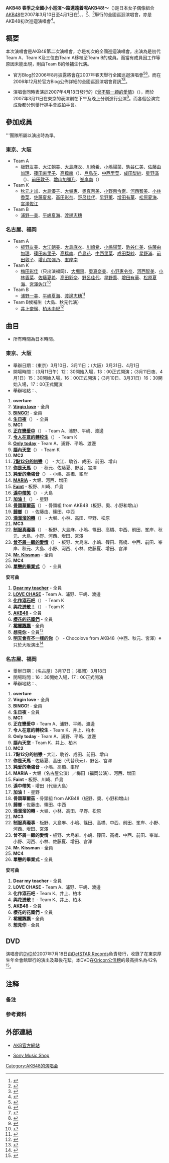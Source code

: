 {{Interlanguage links|time=2017-03-28T09:51:08+00:00}}
{{音樂會
| concert_name = AKB48 春季之全國小小巡演～路還遠着呢AKB48!～
| imagename = 
| caption =  
| artist = AKB48
| producer = 
| venue = {{Link-ja|東京厚生年金會館|東京厚生年金会館}}<br/>{{Link-ja|愛知厚生年金會館|愛知厚生年金会館}}<br/>{{Link-ja|福岡國際會議場|福岡国際会議場}}<br/>{{Link-ja|NHK大阪HALL|NHK大阪ホール}}
| countries = 日本 
| type = 
| album = 
| dates = 
| start_date = 2007年3月10日
| end_date = 2007年4月1日
| running_time = 約2小時30分
| number_of_legs = 4
| number_of_shows = 7
| last_tour = [[AKB48_1st演唱會「想見你～柱子沒了唷!～」|AKB48 1st演唱會「想見你～柱子沒了唷!～」]]<br/>（2006年）
| this_tour = '''AKB48 春季之全國小小巡演～路還遠着呢AKB48!～'''<br/>（2007年）
| next_tour = [[AKB48_重溫時間_最佳曲目100|AKB48 重溫時間 最佳曲目100]]<br/>（2008年）
}}

'''AKB48 春季之全國小小巡演～路還遠着呢AKB48!～'''（{{lang-ja|春のちょっとだけ全国ツアー～まだまだだぜ AKB48!～}})是日本女子偶像組合[[AKB48|AKB48]]在2007年3月10日至4月1日在{{Link-ja|東京厚生年金會館|東京厚生年金会館}}<ref>{{jp icon}}{{cite web |url=http://ameblo.jp/akihabara48/entry-10027782095.html |title=東京公演 |publisher=AKB48 Official Blog |date=2007-03-12 |accessdate=2013-08-18 |archive-date=2013-09-21 |archive-url=https://web.archive.org/web/20130921055831/http://ameblo.jp/akihabara48/entry-10027782095.html |dead-url=no }}</ref>、{{Link-ja|愛知厚生年金會館|愛知厚生年金会館}}、{{Link-ja|福岡國際會議場|福岡国際会議場}}<ref>{{jp icon}}{{cite web |url=http://ameblo.jp/akihabara48/entry-10028404235.html |title=名古屋・福岡公演を終えて |publisher=AKB48 Official Blog |date=2007-03-19 |accessdate=2013-08-18 |archive-date=2013-09-21 |archive-url=https://web.archive.org/web/20130921055450/http://ameblo.jp/akihabara48/entry-10028404235.html |dead-url=no }}</ref>、{{Link-ja|NHK大阪HALL|NHK大阪ホール}}<ref>{{jp icon}}{{cite web |url=http://ameblo.jp/akihabara48/entry-10029551171.html |title=大阪公演・グッズ販売のお知らせ |publisher=AKB48 Official Blog |date=2007-04-01 |accessdate=2013-08-18 |archive-date=2016-03-05 |archive-url=https://web.archive.org/web/20160305103945/http://ameblo.jp/akihabara48/entry-10029551171.html |dead-url=no }}</ref>舉行的全國巡迴演唱會，亦是AKB48初次巡迴演唱會<ref>{{jp icon}}{{cite web |url=http://news.livedoor.com/article/detail/3069225/ |title=ライブレポート：AKB48、初の全国ツアーが開幕 |publisher=Livedoor |date=2007-03-12 |accessdate=2013-09-20 |archive-date=2013-09-21 |archive-url=https://web.archive.org/web/20130921054519/http://news.livedoor.com/article/detail/3069225/ |dead-url=no }}</ref>。

== 概要 ==
本次演唱會是AKB48第二次演唱會，亦是初次的全國巡迴演唱會。出演為是初代Team A、Team K及三位由Team A移植至Team B的成員。而當有成員因工作等原因未能出現，則由Team B的候補生{{NoteTag|1=演唱會舉行時尚未成為正式成員。}}代演。

* 官方Blog於2006年8月披露將會在2007年春天舉行全國巡迴演唱會<ref>{{jp icon}}{{cite web |url=http://ameblo.jp/akihabara48/entry-10015970292.html |title=あと２日！ |publisher=AKB Official Blog |date=2006-08-18 |accessdate=2013-09-20 |archive-date=2013-09-21 |archive-url=https://web.archive.org/web/20130921054959/http://ameblo.jp/akihabara48/entry-10015970292.html |dead-url=no }}</ref><ref>{{jp icon}}{{cite web |url=http://www.akb48.co.jp/about/chronicle/index.php?year=2006 |title=AKB48クロニクル（2006年） |publisher=AKB官方網站 |accessdate=2013-09-20 |archive-date=2013-09-21 |archive-url=https://web.archive.org/web/20130921055043/http://www.akb48.co.jp/about/chronicle/index.php?year=2006 |dead-url=yes }}</ref>。而在2006年12月於官方Blog公佈詳細的全國巡迴演唱會資訊<ref>{{jp icon}}{{cite web |url=http://ameblo.jp/akihabara48/entry-10022464074.html |title=最終公演 |publisher=AKB Official Blog |date=2006-12-29 |accessdate=2013-09-20 |archive-date=2013-09-21 |archive-url=https://web.archive.org/web/20130921060019/http://ameblo.jp/akihabara48/entry-10022464074.html |dead-url=no }}</ref><ref>{{Cite web |url=http://w1.onlineticket.jp/tkt13/web/akb48fc/akb48.jsp |title=演唱會購票網站 |accessdate=2013-09-20 |archive-date=2013-09-21 |archive-url=https://web.archive.org/web/20130921054524/http://w1.onlineticket.jp/tkt13/web/akb48fc/akb48.jsp |dead-url=yes }}</ref>。

* 演唱會同時表演於2007年4月18日發行的《[[曾不屑一顧的愛情|曾不屑一顧的愛情]]》（{{lang|ja|軽蔑していた愛情}}），而於2007年3月11日在東京的表演則在下午及晚上分別進行公演<ref>{{ja icon}}{{cite web |url=http://natalie.mu/music/news/676 |title=待望の全国ツアーがキックオフ |publisher=natalie |date=2007-03-12 |accessdate=2013-08-08 |archive-date=2013-09-21 |archive-url=https://web.archive.org/web/20130921054540/http://natalie.mu/music/news/676 |dead-url=no }}</ref>。而各個公演完成後都分別舉行[[握手會|握手會]]或拍手會。

== 參加成員 ==
'''團隊所屬以演出時為準。
=== 東京、大阪 ===
* Team A
** [[板野友美|板野友美]]、[[大江朝美|大江朝美]]、[[大島麻衣|大島麻衣]]、[[川崎希|川崎希]]、[[小嶋陽菜|小嶋陽菜]]、[[駒谷仁美|駒谷仁美]]、[[佐藤由加理|佐藤由加理]]、[[篠田麻里子|篠田麻里子]]、[[高橋南|高橋南]]（{{lang|ja|高橋みなみ}}）、[[戶島花|戶島花]]、[[中西里菜|中西里菜]]、[[成田梨紗|成田梨紗]]、[[星野滿|星野滿]]（{{lang|ja|星野みちる}}）、[[前田敦子|前田敦子]]、[[增山加彌乃|增山加彌乃]]、[[峯岸南|峯岸南]]（{{lang|ja|峯岸みなみ}}）
* Team K
** [[秋元才加|秋元才加]]、[[大島優子|大島優子]]、[[大堀惠|大堀惠]]、[[奧真奈美|奧真奈美]]、[[小野惠令奈|小野惠令奈]]、[[河西智美|河西智美]]、[[小林香菜|小林香菜]]、[[佐藤夏希|佐藤夏希]]、[[高田彩奈|高田彩奈]]、[[野呂佳代|野呂佳代]]、[[早野薰|早野薰]]、[[增田有華|增田有華]]、[[松原夏海|松原夏海]]、[[宮澤佐江|宮澤佐江]]
* Team B
** [[浦野一美|浦野一美]]、[[平嶋夏海|平嶋夏海]]、[[渡邊志穗_(歌手)|渡邊志穗]]
=== 名古屋、福岡 ===
* Team A
** [[板野友美|板野友美]]、[[大江朝美|大江朝美]]、[[大島麻衣|大島麻衣]]、[[川崎希|川崎希]]、[[小嶋陽菜|小嶋陽菜]]、[[駒谷仁美|駒谷仁美]]、[[佐藤由加理|佐藤由加理]]、[[篠田麻里子|篠田麻里子]]、[[高橋南|高橋南]]、[[戶島花|戶島花]]、[[中西里菜|中西里菜]]、[[成田梨紗|成田梨紗]]、[[星野滿|星野滿]]、[[前田敦子|前田敦子]]、[[增山加彌乃|增山加彌乃]]、[[峯岸南|峯岸南]]
* Team K
** [[梅田彩佳|梅田彩佳]]（只出演福岡）、[[大堀惠|大堀惠]]、[[奧真奈美|奧真奈美]]、[[小野惠令奈|小野惠令奈]]、[[河西智美|河西智美]]、[[小林香菜|小林香菜]]、[[佐藤夏希|佐藤夏希]]、[[高田彩奈|高田彩奈]]、[[野呂佳代|野呂佳代]]、[[早野薰|早野薰]]、[[增田有華|增田有華]]、[[松原夏海|松原夏海]]、[[宮澤佐江|宮澤佐江]]<ref>{{jp icon}}{{cite web |url=http://ameblo.jp/akihabara48/entry-10023788640.html |title=今日は寒すぎます |publisher=AKB Official Blog |date=2007-01-19 |accessdate=2013-09-20 |archive-date=2013-09-21 |archive-url=https://web.archive.org/web/20130921060011/http://ameblo.jp/akihabara48/entry-10023788640.html |dead-url=no }}</ref>
* Team B
** [[浦野一美|浦野一美]]、[[平嶋夏海|平嶋夏海]]、[[渡邊志穗_(歌手)|渡邊志穗]]<ref>{{jp icon}}{{cite web |url=http://ameblo.jp/akihabara48/entry-10024397309.html |title=お知らせ |publisher=AKB Official Blog |date=2007-01-29 |accessdate=2013-09-20 |archive-date=2013-09-21 |archive-url=https://web.archive.org/web/20130921055137/http://ameblo.jp/akihabara48/entry-10024397309.html |dead-url=no }}</ref>
* Team B候補生（大島、秋元代演）
** [[井上奈瑠|井上奈瑠]]、[[柏木由紀|柏木由紀]]<ref>{{jp icon}}{{cite web |url=http://ameblo.jp/akihabara48/entry-10026081460.html |title=ツアー参加メンバーのお知らせ |publisher=AKB Official Blog |date=2007-02-19 |accessdate=2013-09-20 |archive-date=2013-09-21 |archive-url=https://web.archive.org/web/20130921054956/http://ameblo.jp/akihabara48/entry-10026081460.html |dead-url=no }}</ref>

== 曲目 ==
* 所有時間為日本時間。
=== 東京、大阪 ===
* 舉辦日期：（東京）3月10日、3月11日；（大阪）3月31日、4月1日
* 開場時間：（3月11日午）12：30開始入場，13：00正式開演；（3月11日夜、4月1日）15：30開始入場，16：00正式開演；（3月10日、3月31日）16：30開始入場，17：00正式開演
* 舉辦地點：{{Link-ja|東京厚生年金會館|東京厚生年金会館}}、{{Link-ja|NHK大阪HALL|NHK大阪ホール}}
#'''overture'''
#'''[[制服真礙事|Virgin love]]''' - 全員
#'''[[BINGO!|BINGO!]]''' - 全員
#'''[[Team_A_3rd_Stage「為了誰」|生日夜]]'''（{{lang|ja|誕生日の夜}}） - 全員
#'''MC1'''
#'''[[TeamA_4th_Stage「正在戀愛中」|正在戀愛中]]'''（{{lang|ja|ただいま恋愛中}}） - Team A、浦野、平嶋、渡邊
#'''[[Team_K_3rd_Stage「腦內天堂」|令人在意的轉校生]]'''（{{lang|ja|気になる転校生}}） - Team K
#'''[[BINGO!|Only today]]''' - Team A、浦野、平嶋、渡邊
#'''[[Team_K_3rd_Stage「腦內天堂」|腦內天堂]]'''（{{lang|ja|脳内パラダイス}}） - Team K
#'''MC2'''
#'''[[TeamA_4th_Stage「正在戀愛中」|7點12分的初戀]]'''（{{lang|ja|7時12分の初恋}}） - 大江、駒谷、成田、前田、增山
#'''[[Team_K_3rd_Stage「腦內天堂」|你是天馬]]'''（{{lang|ja|君はペガサス}}） - 秋元、佐藤夏、野呂、宮澤
#'''[[TeamA_4th_Stage「正在戀愛中」|純愛的漸強音]]'''（{{lang|ja|純愛のクレッシェンド}}） - 小嶋、高橋、峯岸
#'''[[Team_K_3rd_Stage「腦內天堂」|MARIA]]''' - 大堀、河西、增田
#'''[[TeamA_4th_Stage「正在戀愛中」|Faint]]''' - 板野、川崎、戶島
#'''[[Team_K_3rd_Stage「腦內天堂」|淚中帶笑]]'''（{{lang|ja|泣きながら微笑んで}}） - 大島
#'''[[星野滿|加油！]]'''（{{lang|ja|ガンバレ!}}） - 星野
#'''[[Team_K_3rd_Stage「腦內天堂」|骨頭華爾茲]]'''（{{lang|ja|ほねほねワルツ}}） - 骨頭組 from AKB48（板野、奧、小野和增山）
#'''[[TeamA_4th_Stage「正在戀愛中」|歸鄉]]'''（{{lang|ja|帰郷}}） - 佐藤由、篠田、中西
#'''[[Team_K_3rd_Stage「腦內天堂」|滴溜溜的轉]]'''（{{lang|ja|くるくるぱー}}） - 大堀、小林、高田、早野、松原
#'''MC3'''
#'''[[制服真礙事|制服真礙事]]'''（{{lang|ja|制服が邪魔をする}}） - 板野、大島麻、小嶋、篠田、高橋、中西、前田、峯岸、秋元、大島、小野、河西、增田、宮澤
#'''[[曾不屑一顧的愛情|曾不屑一顧的愛情]]'''（{{lang|ja|軽蔑していた愛情}}） - 板野、大島麻、小嶋、篠田、高橋、中西、前田、峯岸、秋元、大島、小野、河西、小林、佐藤夏、增田、宮澤
#'''[[TeamA_4th_Stage「正在戀愛中」|Mr. Kissman]]''' - 全員
#'''MC4'''
#'''[[Team_K_3rd_Stage「腦內天堂」|單戀的畢業式]]'''（{{lang|ja|片思いの卒業式}}） - 全員
'''安可曲'''
#'''[[櫻花的花瓣們|Dear my teacher]]''' - 全員
#'''[[TeamA_4th_Stage「正在戀愛中」|LOVE CHASE]]''' - Team A、浦野、平嶋、渡邊
#'''[[Team_K_2nd_Stage「青春女孩」|化作滾石吧]]'''（{{lang|ja|転がる石になれ}}） - Team K
#'''[[Team_K_3rd_Stage「腦內天堂」|與花迸散！]]'''（{{lang|ja|花と散れ!}}） - Team K
#'''[[Team_A_1st_Stage「PARTY開始了」|AKB48]]''' - 全員
#'''[[櫻花的花瓣們|櫻花的花瓣們]]''' - 全員
#'''[[裙襬飄飄|裙襬飄飄]]''' - 全員
#'''[[想見你_(AKB48單曲)|想見你]]''' - 全員<ref>{{jp icon}}{{cite web |url=http://www.scramble-egg.com/artist/event07/akb48_13.htm |title=AKB48『春のちょっとだけ全国ツアー』 in 東京厚生年金会館 |publisher=Scramble-Egg |date=2007-03-20 |accessdate=2013-09-20 |archive-date=2013-09-21 |archive-url=https://web.archive.org/web/20130921060151/http://www.scramble-egg.com/artist/event07/akb48_13.htm |dead-url=no }}</ref>
#'''[[Chocolove_from_AKB48|明天會有不一樣的你]]'''（{{lang|ja|明日は明日の君が生まれる}}） - Chocolove from AKB48（中西、秋元、宮澤）※只於大阪演出<ref>{{jp icon}}{{cite web |url=http://ameblo.jp/akihabara48/entry-10029834848.html |title=春のちょこっとだけ全国ツアーを終えて |publisher=AKB Official Blog |date=2007-04-04 |accessdate=2013-09-20 |archive-date=2013-09-21 |archive-url=https://web.archive.org/web/20130921054951/http://ameblo.jp/akihabara48/entry-10029834848.html |dead-url=no }}</ref>

=== 名古屋、福岡 ===
* 舉辦日期：（名古屋）3月17日；（福岡）3月18日 
* 開場時間：16：30開始入場，17：00正式開演
* 舉辦地點：{{Link-ja|愛知厚生年金會館|愛知厚生年金会館}}、{{Link-ja|福岡國際會議場|福岡国際会議場}}
#'''overture'''
#'''Virgin love''' - 全員
#'''BINGO!''' - 全員
#'''生日夜''' - 全員
#'''MC1'''
#'''正在戀愛中''' - Team A、浦野、平嶋、渡邊
#'''令人在意的轉校生''' - Team K、井上、柏木
#'''Only today''' - Team A、浦野、平嶋、渡邊
#'''腦內天堂''' - Team K、井上、柏木
#'''MC2'''
#'''7點12分的初戀''' - 大江、駒谷、成田、前田、增山
#'''你是天馬''' - 佐藤夏、高田（代替秋元）、野呂、宮澤
#'''純愛的漸強音''' - 小嶋、高橋、峯岸
#'''MARIA''' - 大堀（名古屋公演）／梅田（福岡公演）、河西、增田
#'''Faint''' - 板野、川崎、戶島
#'''淚中帶笑''' - 增田（代替大島）
#'''加油！''' - 星野
#'''骨頭華爾茲''' - 骨頭組 from AKB48（板野、奧、小野和增山）
#'''歸鄉''' - 佐藤由、篠田、中西
#'''滴溜溜的轉''' - 大堀、小林、高田、早野、松原
#'''MC3'''
#'''制服真礙事''' - 板野、大島麻、小嶋、篠田、高橋、中西、前田、峯岸、小野、河西、增田、宮澤
#'''曾不屑一顧的愛情''' - 板野、大島麻、小嶋、篠田、高橋、中西、前田、峯岸、小野、河西、小林、佐藤夏、增田、宮澤
#'''Mr. Kissman''' - 全員
#'''MC4'''
#'''單戀的畢業式''' - 全員
'''安可曲'''
#'''Dear my teacher''' - 全員
#'''LOVE CHASE''' - Team A、浦野、平嶋、渡邊
#'''化作滾石吧''' - Team K、井上、柏木
#'''與花迸散！''' - Team K、井上、柏木
#'''AKB48''' - 全員
#'''櫻花的花瓣們''' - 全員
#'''裙襬飄飄''' - 全員
#'''想見你''' - 全員

== DVD ==
{{Infobox album
| name       = AKB48 春季之全國小小巡演～路還遠着呢AKB48!～ in 東京厚生年金會館
| cover      = AKB48 春季之全國小小巡演 DVD.jpg
| caption    = DVD封面
| artist     = [[AKB48|AKB48]]
| released   = 2007年7月18日
| type       = 現場
| recorded   = 2007年<br/>{{JPN}}
| genre      = [[J-POP|J-POP]]
| length     = 2小時10分
| label      = [[DefSTAR_Records|DefSTAR Records]]
| producer   = [[秋元康|秋元康]]
| chart_position = 
| certification = 
| prev_title = [[AKB48_1st演唱會「想見你～柱子沒了唷!～」|AKB48 1st演唱會「想見你～柱子沒了唷!～」 in 日本青年館]]
| prev_year  = 2007
| next_title = [[AKB48_重溫時間_最佳曲目100|AKB48 重溫時間 最佳曲目100]]
| next_year  = 2008
}}


演唱會的[[DVD|DVD]]於2007年7月18日由[[DefSTAR_Records|DefSTAR Records]]負責發行，收錄了在東京厚生年金會館舉行的演出及幕後花絮。本DVD在[[Oricon公信榜|Oricon公信榜]]的最高排名為42名<ref>{{ja icon}}{{cite web |url=http://www.oricon.co.jp/prof/artist/385015/products/cinema/713013/1 |title=「春のちょっとだけ全国ツアー～まだまだだぜ AKB48！～」in 東京厚生年金会館 |publisher=[[Oricon|Oricon]] |date=2007-07-18 |accessdate=2013-08-08 |archive-date=2011-01-03 |archive-url=https://web.archive.org/web/20110103070058/http://www.oricon.co.jp/prof/artist/385015/products/cinema/713013/1/ |dead-url=no }}</ref>。

== 注释 ==
=== 备注 ===
<div class="references-small">	
{{Notefoot}}
</div>
=== 参考資料 ===
{{reflist|2}}

== 外部連結 ==
* {{ja}}[http://www.akb48.co.jp/about/discography/ AKB官方網站]{{Wayback|url=http://www.akb48.co.jp/about/discography/ |date=20111104022225 }}
* {{ja}}[http://www.sonymusicshop.jp/m/arti/artiShw.php?site=S&ima=0556&cd=70004491&so=NW Sony Music Shop]{{Wayback|url=http://www.sonymusicshop.jp/m/arti/artiShw.php?site=S&ima=0556&cd=70004491&so=NW |date=20190215101640 }}

{{AKB48}}
{{AKB48的演唱会}}


[[Category:AKB48的演唱会|Category:AKB48的演唱会]]